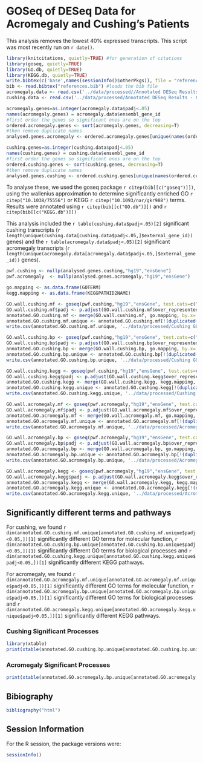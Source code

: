 GOSeq of DESeq Data for Acromegaly and Cushing's Patients
=============================================================


This analysis removes the lowest 40% expressed transcripts.  This script was most recently run on `r date()`.


```r
library(knitcitations, quietly=TRUE) #for generation of citations
library(goseq, quietly=TRUE)
library(GO.db, quietly=TRUE)
library(KEGG.db, quietly=TRUE)
write.bibtex(c('base',names(sessionInfo()$otherPkgs)), file = "references.bib", append=T, create_key=F) #writes references to bibtex file
bib <- read.bibtex("references.bib") #loads the bib file
acromegaly.data <- read.csv('../data/processed//Annotated DESeq Results - Acromegaly.csv', row.names='id')
cushing.data <- read.csv('../data/processed/Annotated DESeq Results - Cushing.csv', row.names='id')

acromegaly.genes=as.integer(acromegaly.data$padj<.05)
names(acromegaly.genes) = acromegaly.data$ensembl_gene_id
#first order the genes so significant ones are on the top
ordered.acromegaly.genes <- sort(acromegaly.genes, decreasing=T)
#then remove duplicate names
analysed.genes.acromegaly <- ordered.acromegaly.genes[unique(names(ordered.acromegaly.genes))]

cushing.genes=as.integer(cushing.data$padj<.05)
names(cushing.genes) = cushing.data$ensembl_gene_id
#first order the genes so significant ones are on the top
ordered.cushing.genes <- sort(cushing.genes, decreasing=T)
#then remove duplicate names
analysed.genes.cushing <- ordered.cushing.genes[unique(names(ordered.cushing.genes))]
```

To analyse these, we used the goseq package `r citep(bib[[c("goseq")]])`, using the wallenius approximation to determine
significantly enriched GO `r citep("10.1038/75556")` or KEGG `r citep("10.1093/nar/gkr988")` terms.  Results were annotated using `r citep(bib[[c("GO.db")]])` and `r citep(bib[[c("KEGG.db")]])`

This analysis included the `r table(cushing.data$padj<.05)[2]` significant cushing transcripts (`r length(unique(cushing.data[cushing.data$padj<.05,]$external_gene_id))` genes) and the `r table(acromegaly.data$padj<.05)[2]` significant acromegaly transcripts (`r length(unique(acromegaly.data[acromegaly.data$padj<.05,]$external_gene_id))` genes).

```r
pwf.cushing <- nullp(analysed.genes.cushing,"hg19","ensGene")
pwf.acromegaly  <- nullp(analysed.genes.acromegaly,"hg19","ensGene")

go.mapping <- as.data.frame(GOTERM)
kegg.mapping <- as.data.frame(KEGGPATHID2NAME)

GO.wall.cushing.mf <- goseq(pwf.cushing,"hg19","ensGene", test.cats=c("GO:MF"))
GO.wall.cushing.mf$padj <- p.adjust(GO.wall.cushing.mf$over_represented_pvalue, method="BH")
annotated.GO.cushing.mf <- merge(GO.wall.cushing.mf, go.mapping, by.x='category', by.y=2, all.x=T)
annotated.GO.cushing.mf.unique <- annotated.GO.cushing.mf[!(duplicated(annotated.GO.cushing.mf$category)),c('category','numDEInCat','numInCat','padj','Term')]
write.csv(annotated.GO.cushing.mf.unique, '../data/processed/Cushing GO Analysis - MF.csv')

GO.wall.cushing.bp <- goseq(pwf.cushing,"hg19","ensGene", test.cats=c("GO:BP"))
GO.wall.cushing.bp$padj <- p.adjust(GO.wall.cushing.bp$over_represented_pvalue, method="BH")
annotated.GO.cushing.bp <- merge(GO.wall.cushing.bp, go.mapping, by.x='category', by.y=2, all.x=T)
annotated.GO.cushing.bp.unique <- annotated.GO.cushing.bp[!(duplicated(annotated.GO.cushing.bp$category)),c('category','numDEInCat','numInCat','padj','Term')]
write.csv(annotated.GO.cushing.bp.unique, '../data/processed/Cushing GO Analysis - BP.csv')

GO.wall.cushing.kegg <- goseq(pwf.cushing,"hg19","ensGene", test.cats=c("KEGG"))
GO.wall.cushing.kegg$padj <- p.adjust(GO.wall.cushing.kegg$over_represented_pvalue, method="BH")
annotated.GO.cushing.kegg <- merge(GO.wall.cushing.kegg, kegg.mapping, by.x='category', by.y='path_id', all.x=T)
annotated.GO.cushing.kegg.unique <- annotated.GO.cushing.kegg[!(duplicated(annotated.GO.cushing.kegg$category)),c('category','numDEInCat','numInCat','padj','path_name')]
write.csv(annotated.GO.cushing.kegg.unique, '../data/processed/Cushing GO Analysis - KEGG.csv')

GO.wall.acromegaly.mf <- goseq(pwf.acromegaly,"hg19","ensGene", test.cats=c("GO:MF"))
GO.wall.acromegaly.mf$padj <- p.adjust(GO.wall.acromegaly.mf$over_represented_pvalue, method="BH")
annotated.GO.acromegaly.mf <- merge(GO.wall.acromegaly.mf, go.mapping, by.x='category', by.y=2, all.x=T)
annotated.GO.acromegaly.mf.unique <- annotated.GO.acromegaly.mf[!(duplicated(annotated.GO.acromegaly.mf$category)),c('category','numDEInCat','numInCat','padj','Term')]
write.csv(annotated.GO.acromegaly.mf.unique, '../data/processed/Acromegaly GO Analysis - MF.csv')

GO.wall.acromegaly.bp <- goseq(pwf.acromegaly,"hg19","ensGene", test.cats=c("GO:BP"))
GO.wall.acromegaly.bp$padj <- p.adjust(GO.wall.acromegaly.bp$over_represented_pvalue, method="BH")
annotated.GO.acromegaly.bp <- merge(GO.wall.acromegaly.bp, go.mapping, by.x='category', by.y=2, all.x=T)
annotated.GO.acromegaly.bp.unique <- annotated.GO.acromegaly.bp[!(duplicated(annotated.GO.acromegaly.bp$category)),c('category','numDEInCat','numInCat','padj','Term')]
write.csv(annotated.GO.acromegaly.bp.unique, '../data/processed/Acromegaly GO Analysis - BP.csv')

GO.wall.acromegaly.kegg <- goseq(pwf.acromegaly,"hg19","ensGene", test.cats=c("KEGG"))
GO.wall.acromegaly.kegg$padj <- p.adjust(GO.wall.acromegaly.kegg$over_represented_pvalue, method="BH")
annotated.GO.acromegaly.kegg <- merge(GO.wall.acromegaly.kegg, kegg.mapping, by.x='category', by.y='path_id', all.x=T)
annotated.GO.acromegaly.kegg.unique <- annotated.GO.acromegaly.kegg[!(duplicated(annotated.GO.acromegaly.kegg$category)),c('category','numDEInCat','numInCat','padj','path_name')]
write.csv(annotated.GO.acromegaly.kegg.unique, '../data/processed/Acromegaly GO Analysis - KEGG.csv')
```

Significantly different terms and pathways
----------------------------------------------
For cushing, we found `r dim(annotated.GO.cushing.mf.unique[annotated.GO.cushing.mf.unique$padj<0.05,])[1]` significantly different GO terms for molecular function, `r dim(annotated.GO.cushing.bp.unique[annotated.GO.cushing.bp.unique$padj<0.05,])[1]` significantly different GO terms for biological processes and `r dim(annotated.GO.cushing.kegg.unique[annotated.GO.cushing.kegg.unique$padj<0.05,])[1]` significantly different KEGG pathways.

For acromegaly, we found `r dim(annotated.GO.acromegaly.mf.unique[annotated.GO.acromegaly.mf.unique$padj<0.05,])[1]` significantly different GO terms for molecular function, `r dim(annotated.GO.acromegaly.bp.unique[annotated.GO.acromegaly.bp.unique$padj<0.05,])[1]` significantly different GO terms for biological processes and `r dim(annotated.GO.acromegaly.kegg.unique[annotated.GO.acromegaly.kegg.unique$padj<0.05,])[1]` significantly different KEGG pathways.

### Cushing Significant Processes
```r
library(xtable)
print(xtable(annotated.GO.cushing.bp.unique[annotated.GO.cushing.bp.unique$padj<0.05,]), type='html')
```

### Acromegaly Significant Processes
```r
print(xtable(annotated.GO.acromegaly.bp.unique[annotated.GO.acromegaly.bp.unique$padj<0.05,]), type='html')
```

Bibiography
------------
```r
bibliography("html") 
```

Session Information
-------------------

For the R session, the package versions were:
```r
sessionInfo()
```